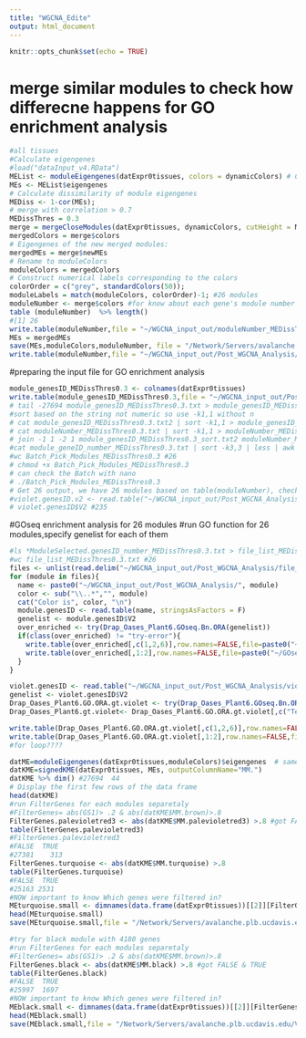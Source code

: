 ```yaml
---
title: "WGCNA_Edite"
output: html_document
---
```


```r
knitr::opts_chunk$set(echo = TRUE)
```

# merge similar modules to check how differecne happens for GO enrichment analysis

```r
#all tissues
#Calculate eigengenes
#load("dataInput_v4.RData")
MEList <- moduleEigengenes(datExpr0tissues, colors = dynamicColors) # Calculates module eigengenes (1st principal component) of modules in a given single dataset. 
MEs <- MEList$eigengenes
# Calculate dissimilarity of module eigengenes
MEDiss <- 1-cor(MEs);
# merge with correlation > 0.7
MEDissThres = 0.3
merge = mergeCloseModules(datExpr0tissues, dynamicColors, cutHeight = MEDissThres, verbose = 3) 
mergedColors = merge$colors
# Eigengenes of the new merged modules:
mergedMEs = merge$newMEs 
# Rename to moduleColors
moduleColors = mergedColors
# Construct numerical labels corresponding to the colors
colorOrder = c("grey", standardColors(50));
moduleLabels = match(moduleColors, colorOrder)-1; #26 modules
moduleNumber <- merge$colors #for know about each gene's module number
table (moduleNumber)  %>% length()
#[1] 26
write.table(moduleNumber,file = "~/WGCNA_input_out/moduleNumber_MEDissThres0.3.txt")
MEs = mergedMEs
save(MEs,moduleColors,moduleNumber, file = "/Network/Servers/avalanche.plb.ucdavis.edu/Volumes/Mammoth/Users/hajaramini/WGCNA_input_out/MEs_all_tissues_Davis_MEDissThres0.3.Rdata")
write.table(moduleNumber,file = "~/WGCNA_input_out/Post_WGCNA_Analysis/moduleNumber_MEDissThres0.3.txt")
```

#preparing the input file for GO enrichment analysis

```r
module_genesID_MEDissThres0.3 <- colnames(datExpr0tissues)
write.table(module_genesID_MEDissThres0.3,file = "~/WGCNA_input_out/Post_WGCNA_Analysis/module_genesID_MEDissThres0.3.txt")
# tail -27694 module_genesID_MEDissThres0.3.txt > module_genesID_MEDissThres0.3.txt2
#sort based on the string not numeric so use -k1,1 without n
# cat module_genesID_MEDissThres0.3.txt2 | sort -k1,1 > module_genesID_MEDissThres0.3_sort.txt2
# cat moduleNumber_MEDissThres0.3.txt | sort -k1,1 > moduleNumber_MEDissThres0.3_sort.txt 
# join -1 1 -2 1 module_genesID_MEDissThres0.3_sort.txt2 moduleNumber_MEDissThres0.3_sort.txt > module_geneID_number_MEDissThres0.3.txt
#cat module_geneID_number_MEDissThres0.3.txt | sort -k3,3 | less | awk '{print $3}' | uniq | sed "s/\"//g" | awk '{print "grep -w "$1" module_geneID_number_MEDissThres0.3.txt > "$1".ModuleSelected.genesID_number_MEDissThres0.3.txt"}' > Batch_Pick_Modules_MEDissThres0.3
#wc Batch_Pick_Modules_MEDissThres0.3 #26
# chmod +x Batch_Pick_Modules_MEDissThres0.3
# can check the Batch with nano
# ./Batch_Pick_Modules_MEDissThres0.3  
# Get 26 output, we have 26 modules based on table(moduleNumber), check how many genes are located in each module to make sure everything run OK
#violet.genesID.v2 <- read.table("~/WGCNA_input_out/Post_WGCNA_Analysis/violet.ModuleSelected.genesID_number_MEDissThres0.3.txt")
# violet.genesID$V2 #235
```

#GOseq enrichment analysis for 26 modules
#run GO function for 26 modules,specify genelist for each of them

```r
#ls *ModuleSelected.genesID_number_MEDissThres0.3.txt > file_list_MEDissThres0.3.txt
#wc file_list_MEDissThres0.3.txt #26
files <- unlist(read.delim("~/WGCNA_input_out/Post_WGCNA_Analysis/file_list_MEDissThres0.3.txt", stringsAsFactors = F))
for (module in files){
  name <- paste0("~/WGCNA_input_out/Post_WGCNA_Analysis/", module)
  color <- sub("\\..*","", module)
  cat("Color is", color, "\n")
  module.genesID <- read.table(name, stringsAsFactors = F)
  genelist <- module.genesID$V2
  over_enriched <- try(Drap_Oases_Plant6.GOseq.Bn.ORA(genelist))
  if(class(over_enriched) != "try-error"){
    write.table(over_enriched[,c(1,2,6)],row.names=FALSE,file=paste0("~/GOseq_b2g_input_out/Drap_Oases_Plant6.GO.ORA.gt.MEDissThres0.3",color), quote = FALSE,col.names = TRUE)
    write.table(over_enriched[,1:2],row.names=FALSE,file=paste0("~/GOseq_b2g_input_out/Drap_Oases_Plant6.GO.ORA.gt.MEDissThres0.3.revigo.", color), quote = FALSE,col.names = FALSE)
  }
}

violet.genesID <- read.table("~/WGCNA_input_out/Post_WGCNA_Analysis/violet.ModuleSelected.genesID_number.txt", stringsAsFactors = F)
genelist <- violet.genesID$V2 
Drap_Oases_Plant6.GO.ORA.gt.violet <- try(Drap_Oases_Plant6.GOseq.Bn.ORA(genelist)) #no enriched GO
Drap_Oases_Plant6.gt.violet<- Drap_Oases_Plant6.GO.ORA.gt.violet[,c("Term", "over_represented_padjust")]

write.table(Drap_Oases_Plant6.GO.ORA.gt.violet[,c(1,2,6)],row.names=FALSE,file="~/GOseq_b2g_input_out/Drap_Oases_Plant6.GO.ORA.gt.violet", quote = FALSE,c)
write.table(Drap_Oases_Plant6.GO.ORA.gt.violet[,1:2],row.names=FALSE,file="~/GOseq_b2g_input_out/Drap_Oases_Plant6.GO.ORA.gt.violet", quote = FALSE,col.names = FALSE)
#for loop????
```

```r
datME=moduleEigengenes(datExpr0tissues,moduleColors)$eigengenes  # same as a MEs, so in signedKME function use MEs instead of datME
datKME=signedKME(datExpr0tissues, MEs, outputColumnName="MM.")
datKME %>% dim() #27694  44
# Display the first few rows of the data frame
head(datKME)
#run FilterGenes for each modules separetaly
#FilterGenes= abs(GS1)> .2 & abs(datKME$MM.brown)>.8
FilterGenes.palevioletred3 <- abs(datKME$MM.palevioletred3) >.8 #got FALSE & TRUE
table(FilterGenes.palevioletred3)
#FilterGenes.palevioletred3
#FALSE  TRUE 
#27381    313 
FilterGenes.turquoise <- abs(datKME$MM.turquoise) >.8
table(FilterGenes.turquoise)
#FALSE  TRUE 
#25163 2531
#NOW important to know Which genes were filtered in?
MEturquoise.small <- dimnames(data.frame(datExpr0tissues))[[2]][FilterGenes.turquoise]
head(MEturquoise.small)
save(MEturquoise.small,file = "/Network/Servers/avalanche.plb.ucdavis.edu/Volumes/Mammoth/Users/hajaramini/Ferula_RNAseq_Analysis/WGCNA_out/MEturquoise_for_GO.csv", row.names =F, col.names = F, quote = F)

#try for black module with 4180 genes
#run FilterGenes for each modules separetaly
#FilterGenes= abs(GS1)> .2 & abs(datKME$MM.brown)>.8
FilterGenes.black <- abs(datKME$MM.black) >.8 #got FALSE & TRUE
table(FilterGenes.black)
#FALSE  TRUE 
#25997  1697  
#NOW important to know Which genes were filtered in?
MEblack.small <- dimnames(data.frame(datExpr0tissues))[[2]][FilterGenes.black]
head(MEblack.small)
save(MEblack.small,file = "/Network/Servers/avalanche.plb.ucdavis.edu/Volumes/Mammoth/Users/hajaramini/Ferula_RNAseq_Analysis/WGCNA_out/MEblack_for_GO.csv", row.names =F, col.names = F, quote = F)
```

